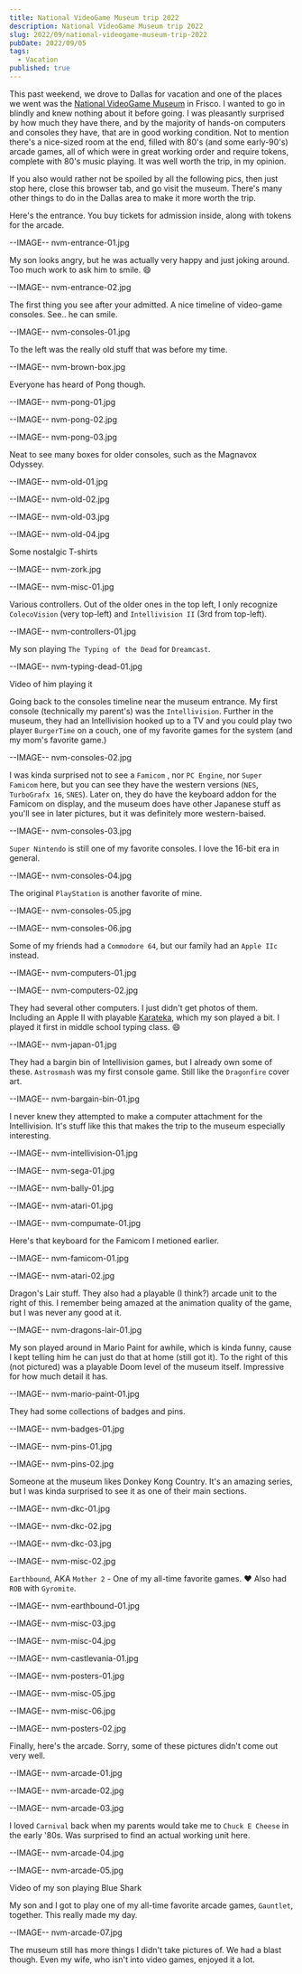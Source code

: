 ```yaml
---
title: National VideoGame Museum trip 2022
description: National VideoGame Museum trip 2022
slug: 2022/09/national-videogame-museum-trip-2022
pubDate: 2022/09/05
tags:
  - Vacation
published: true
---
```



This past weekend, we drove to Dallas for vacation and one of the places we went was the [National VideoGame Museum](http://nvmusa.org/) in Frisco. I wanted to go in blindly and knew nothing about it before going. I was pleasantly surprised by how much they have there, and by the majority of hands-on computers and consoles they have, that are in good working condition. Not to mention there's a nice-sized room at the end, filled with 80's (and some early-90's) arcade games, all of which were in great working order and require tokens, complete with 80's music playing. It was well worth the trip, in my opinion.

If you also would rather not be spoiled by all the following pics, then just stop here, close this browser tab, and go visit the museum. There's many other things to do in the Dallas area to make it more worth the trip.

Here's the entrance. You buy tickets for admission inside, along with tokens for the arcade.

<span class="hide">--IMAGE-- nvm-entrance-01.jpg</span>
<RespImg src={nvm_entrance_01} alt="National VideoGame Museum entrance | center" publicurl="/img/blog/2022/09/nvm-entrance-01.jpg" width="920" />

My son looks angry, but he was actually very happy and just joking around. Too much work to ask him to smile. 😄

<span class="hide">--IMAGE-- nvm-entrance-02.jpg</span>
<RespImg src={nvm_entrance_02} alt="National VideoGame Museum entrance with my son | center" publicurl="/img/blog/2022/09/nvm-entrance-02.jpg" width="920" />

The first thing you see after your admitted. A nice timeline of video-game consoles. See.. he can smile.

<span class="hide">--IMAGE-- nvm-consoles-01.jpg</span>
<RespImg src={nvm_consoles_01} alt="NVM entrance | center" publicurl="/img/blog/2022/09/nvm-consoles-01.jpg" width="920" />

To the left was the really old stuff that was before my time.

<span class="hide">--IMAGE-- nvm-brown-box.jpg</span>
<RespImg src={nvm_brown_box} alt="Brown box | center" publicurl="/img/blog/2022/09/nvm-brown-box.jpg" width="920" />

Everyone has heard of Pong though.

<span class="hide">--IMAGE-- nvm-pong-01.jpg</span>
<RespImg src={nvm_pong_01} alt="Pong | center" publicurl="/img/blog/2022/09/nvm-pong-01.jpg" width="920" />

<span class="hide">--IMAGE-- nvm-pong-02.jpg</span>
<RespImg src={nvm_pong_02} alt="Pong | center" publicurl="/img/blog/2022/09/nvm-pong-02.jpg" width="920" />

<span class="hide">--IMAGE-- nvm-pong-03.jpg</span>
<RespImg src={nvm_pong_03} alt="Pong | center" publicurl="/img/blog/2022/09/nvm-pong-03.jpg" width="920" />

Neat to see many boxes for older consoles, such as the Magnavox Odyssey.

<span class="hide">--IMAGE-- nvm-old-01.jpg</span>
<RespImg src={nvm_old_01} alt="Old console boxes | center" publicurl="/img/blog/2022/09/nvm-old-01.jpg" width="920" />

<span class="hide">--IMAGE-- nvm-old-02.jpg</span>
<RespImg src={nvm_old_02} alt="Old consoles | center" publicurl="/img/blog/2022/09/nvm-old-02.jpg" width="920" />

<span class="hide">--IMAGE-- nvm-old-03.jpg</span>
<RespImg src={nvm_old_03} alt="Old consoles | center" publicurl="/img/blog/2022/09/nvm-old-03.jpg" width="920" />

<span class="hide">--IMAGE-- nvm-old-04.jpg</span>
<RespImg src={nvm_old_04} alt="Old consoles | center" publicurl="/img/blog/2022/09/nvm-old-04.jpg" width="920" />

Some nostalgic T-shirts

<span class="hide">--IMAGE-- nvm-zork.jpg</span>
<RespImg src={nvm_zork} alt="Infocom games | center" publicurl="/img/blog/2022/09/nvm-zork.jpg" width="920" />

<span class="hide">--IMAGE-- nvm-misc-01.jpg</span>
<RespImg src={nvm_misc} alt="NVM stuff | center" publicurl="/img/blog/2022/09/nvm-misc-01.jpg" width="920" />

Various controllers. Out of the older ones in the top left, I only recognize `ColecoVision` (very top-left) and `Intellivision II` (3rd from top-left).

<span class="hide">--IMAGE-- nvm-controllers-01.jpg</span>
<RespImg src={nvm_controllers_01} alt="Controllers | center" publicurl="/img/blog/2022/09/nvm-controllers-01.jpg" width="920" />

My son playing `The Typing of the Dead` for `Dreamcast`.

<span class="hide">--IMAGE-- nvm-typing-dead-01.jpg</span>
<RespImg src={nvm_typing_of_the_dead_01} alt="Son playing Typing of the Dead | center" publicurl="/img/blog/2022/09/nvm-typing-dead-01.jpg" width="920" />

Video of him playing it
<EmbedVideo mp4={nvm_typing_dead_02_mp4} width="300" />

Going back to the consoles timeline near the museum entrance. My first console (technically my parent's) was the `Intellivision`. Further in the museum, they had an Intellivision hooked up to a TV and you could play two player `BurgerTime` on a couch, one of my favorite games for the system (and my mom's favorite game.)

<span class="hide">--IMAGE-- nvm-consoles-02.jpg</span>
<RespImg src={nvm_consoles_02} alt="Consoles | center" publicurl="/img/blog/2022/09/nvm-consoles-02.jpg" width="920" />

I was kinda surprised not to see a `Famicom` , nor `PC Engine`, nor `Super Famicom` here, but you can see they have the western versions (`NES`,  `TurboGrafx 16`, `SNES`). Later on, they do have the keyboard addon for the Famicom on display, and the museum does have other Japanese stuff as you'll see in later pictures, but it was definitely more western-baised.

<span class="hide">--IMAGE-- nvm-consoles-03.jpg</span>
<RespImg src={nvm_consoles_03} alt="Consoles | center" publicurl="/img/blog/2022/09/nvm-consoles-03.jpg" width="920" />

`Super Nintendo` is still one of my favorite consoles. I love the 16-bit era in general.

<span class="hide">--IMAGE-- nvm-consoles-04.jpg</span>
<RespImg src={nvm_consoles_04} alt="Consoles | center" publicurl="/img/blog/2022/09/nvm-consoles-04.jpg" width="920" />

The original `PlayStation` is another favorite of mine.

<span class="hide">--IMAGE-- nvm-consoles-05.jpg</span>
<RespImg src={nvm_consoles_05} alt="Consoles | center" publicurl="/img/blog/2022/09/nvm-consoles-05.jpg" width="920" />

<span class="hide">--IMAGE-- nvm-consoles-06.jpg</span>
<RespImg src={nvm_consoles_06} alt="Consoles | center" publicurl="/img/blog/2022/09/nvm-consoles-06.jpg" width="920" />

Some of my friends had a `Commodore 64`, but our family had an `Apple IIc` instead.

<span class="hide">--IMAGE-- nvm-computers-01.jpg</span>
<RespImg src={nvm_computers_01} alt="Commodore 64 | center" publicurl="/img/blog/2022/09/nvm-computers-01.jpg" width="920" />

<span class="hide">--IMAGE-- nvm-computers-02.jpg</span>
<RespImg src={nvm_computers_02} alt="Radio shack computer | center" publicurl="/img/blog/2022/09/nvm-computers-02.jpg" width="920" />

They had several other computers. I just didn't get photos of them. Including an Apple II with playable [Karateka](https://en.wikipedia.org/wiki/Karateka_(video_game)), which my son played a bit. I played it first in middle school typing class. 😄

<span class="hide">--IMAGE-- nvm-japan-01.jpg</span>
<RespImg src={nvm_japan_01} alt="Japanese mario computer games | center" publicurl="/img/blog/2022/09/nvm-japan-01.jpg" width="920" />

They had a bargin bin of Intellivision games, but I already own some of these. `Astrosmash` was my first console game. Still like the `Dragonfire` cover art.

<span class="hide">--IMAGE-- nvm-bargain-bin-01.jpg</span>
<RespImg src={nvm_bargain_bin_01} alt="Intellivision boxes | center" publicurl="/img/blog/2022/09/nvm-bargain-bin-01.jpg" width="920" />

I never knew they attempted to make a computer attachment for the Intellivision. It's stuff like this that makes the trip to the museum especially interesting.

<span class="hide">--IMAGE-- nvm-intellivision-01.jpg</span>
<RespImg src={nvm_intellivision_01} alt="Intellivision computer attachment | center" publicurl="/img/blog/2022/09/nvm-intellivision-01.jpg" width="920" />

<span class="hide">--IMAGE-- nvm-sega-01.jpg</span>
<RespImg src={nvm_sega_01} alt="Sega SK-1100 Keyboard | center" publicurl="/img/blog/2022/09/nvm-sega-01.jpg" width="920" />

<span class="hide">--IMAGE-- nvm-bally-01.jpg</span>
<RespImg src={nvm_bally_01} alt="Bally ZGrass 32 Computer | center" publicurl="/img/blog/2022/09/nvm-bally-01.jpg" width="920" />

<span class="hide">--IMAGE-- nvm-atari-01.jpg</span>
<RespImg src={nvm_atari_01} alt="Atari 7800 keyboard | center" publicurl="/img/blog/2022/09/nvm-atari-01.jpg" width="920" />

<span class="hide">--IMAGE-- nvm-compumate-01.jpg</span>
<RespImg src={nvm_compumate_01} alt="CompuMate keyboard | center" publicurl="/img/blog/2022/09/nvm-compumate-01.jpg" width="920" />

Here's that keyboard for the Famicom I metioned earlier.

<span class="hide">--IMAGE-- nvm-famicom-01.jpg</span>
<RespImg src={nvm_famicom_01} alt="Famicom keyboard | center" publicurl="/img/blog/2022/09/nvm-famicom-01.jpg" width="920" />

<span class="hide">--IMAGE-- nvm-atari-02.jpg</span>
<RespImg src={nvm_atari_02} alt="Atari and games section | center" publicurl="/img/blog/2022/09/nvm-atari-02.jpg" width="920" />

Dragon's Lair stuff. They also had a playable (I think?) arcade unit to the right of this. I remember being amazed at the animation quality of the game, but I was never any good at it.

<span class="hide">--IMAGE-- nvm-dragons-lair-01.jpg</span>
<RespImg src={nvm_dragons_lair_02} alt="Dragon's Lair | center" publicurl="/img/blog/2022/09/nvm-dragons-lair-01.jpg" width="920" />

My son played around in Mario Paint for awhile, which is kinda funny, cause I kept telling him he can just do that at home (still got it). To the right of this (not pictured) was a playable Doom level of the museum itself. Impressive for how much detail it has.

<span class="hide">--IMAGE-- nvm-mario-paint-01.jpg</span>
<RespImg src={nvm_mario_paint_01} alt="Mario Paint | center" publicurl="/img/blog/2022/09/nvm-mario-paint-01.jpg" width="920" />

They had some collections of badges and pins.

<span class="hide">--IMAGE-- nvm-badges-01.jpg</span>
<RespImg src={nvm_badges_01} alt="Game related badges and pins | center" publicurl="/img/blog/2022/09/nvm-badges-01.jpg" width="920" />

<span class="hide">--IMAGE-- nvm-pins-01.jpg</span>
<RespImg src={nvm_pins_01} alt="Game related badges and pins | center" publicurl="/img/blog/2022/09/nvm-pins-01.jpg" width="920" />

<span class="hide">--IMAGE-- nvm-pins-02.jpg</span>
<RespImg src={nvm_pins_02} alt="Game related badges and pins | center" publicurl="/img/blog/2022/09/nvm-pins-02.jpg" width="920" />

Someone at the museum likes Donkey Kong Country. It's an amazing series, but I was kinda surprised to see it as one of their main sections.

<span class="hide">--IMAGE-- nvm-dkc-01.jpg</span>
<RespImg src={nvm_dkc_01} alt="My son playing Donkey Kong Country | center" publicurl="/img/blog/2022/09/nvm-dkc-01.jpg" width="920" />

<span class="hide">--IMAGE-- nvm-dkc-02.jpg</span>
<RespImg src={nvm_dkc_02} alt="Donkey Kong related stuff | center" publicurl="/img/blog/2022/09/nvm-dkc-02.jpg" width="920" />

<span class="hide">--IMAGE-- nvm-dkc-03.jpg</span>
<RespImg src={nvm_dkc_03} alt="My son playing Donkey Kong Country | center" publicurl="/img/blog/2022/09/nvm-dkc-03.jpg" width="920" />

<span class="hide">--IMAGE-- nvm-misc-02.jpg</span>
<RespImg src={nvm_misc_02} alt="Game stuff | center" publicurl="/img/blog/2022/09/nvm-misc-02.jpg" width="920" />

`Earthbound`, AKA `Mother 2` - One of my all-time favorite games. ❤️
Also had `ROB` with `Gyromite`.

<span class="hide">--IMAGE-- nvm-earthbound-01.jpg</span>
<RespImg src={nvm_earthbound_01} alt="More stuff, including Earthbound and ROB with Gyromite | center" publicurl="/img/blog/2022/09/nvm-earthbound-01.jpg" width="920" />

<span class="hide">--IMAGE-- nvm-misc-03.jpg</span>
<RespImg src={nvm_misc_03} alt="Halcyon | center" publicurl="/img/blog/2022/09/nvm-misc-03.jpg" width="920" />

<span class="hide">--IMAGE-- nvm-misc-04.jpg</span>
<RespImg src={nvm_misc_04} alt="Game stuff | center" publicurl="/img/blog/2022/09/nvm-misc-04.jpg" width="920" />

<span class="hide">--IMAGE-- nvm-castlevania-01.jpg</span>
<RespImg src={nvm_castlevania_01} alt="Lifesize castlevania throne | center" publicurl="/img/blog/2022/09/nvm-castlevania-01.jpg" width="920" />

<span class="hide">--IMAGE-- nvm-posters-01.jpg</span>
<RespImg src={nvm_posters_01} alt="Game posters | center" publicurl="/img/blog/2022/09/nvm-posters-01.jpg" width="920" />

<span class="hide">--IMAGE-- nvm-misc-05.jpg</span>
<RespImg src={nvm_misc_05} alt="Misc stuff | center" publicurl="/img/blog/2022/09/nvm-misc-05.jpg" width="920" />

<span class="hide">--IMAGE-- nvm-misc-06.jpg</span>
<RespImg src={nvm_misc_06} alt="Misc stuff | center" publicurl="/img/blog/2022/09/nvm-misc-06.jpg" width="920" />

<span class="hide">--IMAGE-- nvm-posters-02.jpg</span>
<RespImg src={nvm_posters_02} alt="More posters | center" publicurl="/img/blog/2022/09/nvm-posters-02.jpg" width="920" />

Finally, here's the arcade. Sorry, some of these pictures didn't come out very well.

<span class="hide">--IMAGE-- nvm-arcade-01.jpg</span>
<RespImg src={nvm_arcade_01} alt="Arcade | center" publicurl="/img/blog/2022/09/nvm-arcade-01.jpg" width="920" />

<span class="hide">--IMAGE-- nvm-arcade-02.jpg</span>
<RespImg src={nvm_arcade_02} alt="Arcade | center" publicurl="/img/blog/2022/09/nvm-arcade-02.jpg" width="920" />

<span class="hide">--IMAGE-- nvm-arcade-03.jpg</span>
<RespImg src={nvm_arcade_03} alt="Arcade | center" publicurl="/img/blog/2022/09/nvm-arcade-03.jpg" width="920" />

I loved `Carnival` back when my parents would take me to `Chuck E Cheese` in the early '80s. Was surprised to find an actual working unit here.

<span class="hide">--IMAGE-- nvm-arcade-04.jpg</span>
<RespImg src={nvm_arcade_04} alt="Carnival arcade game | center" publicurl="/img/blog/2022/09/nvm-arcade-04.jpg" width="920" />

<span class="hide">--IMAGE-- nvm-arcade-05.jpg</span>
<RespImg src={nvm_arcade_05} alt="My son playing Blue Shark | center" publicurl="/img/blog/2022/09/nvm-arcade-05.jpg" width="920" />

Video of my son playing Blue Shark
<EmbedVideo mp4={nvm_arcade_06_mp4} width="300" />

My son and I got to play one of my all-time favorite arcade games, `Gauntlet`, together. This really made my day.

<span class="hide">--IMAGE-- nvm-arcade-07.jpg</span>
<RespImg src={nvm_arcade_07} alt="My son playing Gauntlet | center" publicurl="/img/blog/2022/09/nvm-arcade-07.jpg" width="920" />

The museum still has more things I didn't take pictures of. We had a blast though. Even my wife, who isn't into video games, enjoyed it a lot.